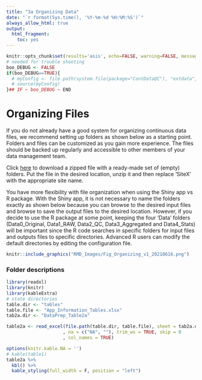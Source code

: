 ```yaml
---
title: "3a Organizing Data"
date: "`r format(Sys.time(), '%Y-%m-%d %H:%M:%S')`"
always_allow_html: true
output:
  html_fragment:
    toc: yes
---
```


```r
knitr::opts_chunk$set(results='asis', echo=FALSE, warning=FALSE, message = FALSE)
# needed for trouble shooting
boo_DEBUG <- FALSE
if(boo_DEBUG==TRUE){
  # myConfig <- file.path(system.file(package="ContDataQC"), "extdata", "config.ORIG.R")
  # source(myConfig)
}## IF ~ boo_DEBUG ~ END
```

# Organizing Files

If you do not already have a good system for organizing continuous data files, 
we recommend setting up folders as shown below as a starting point. Folders and 
files can be customized as you gain more experience. The files should be backed
up regularly and accessible to other members of your data management team.

Click [here](FolderSetUp_20220825.zip) to download a zipped file with a 
ready-made set of (empty) folders.  Put the file in the desired location, unzip 
it and then replace ‘SiteX’ with the appropriate site name.

You have more flexibility with file organization when using the Shiny app vs R 
package. With the Shiny app, it is not necessary to name the folders exactly as 
shown below because you can browse to the desired input files and browse to save
the output files to the desired location. However, if you decide to use the R 
package at some point, keeping the four ‘Data’ folders (Data0_Original, 
Data1_RAW, Data2_QC, Data3_Aggregated and Data4_Stats) will be important since 
the R code searches in specific folders for input files and outputs files to 
specific directories. Advanced R users can modify the default directories by 
editing the configuration file. 

```r
knitr::include_graphics("RMD_Images/Fig_Organizing_v1_20210616.png")
```

### Folder descriptions
```r
library(readxl)
library(knitr)
library(kableExtra)
# state directories
table.dir <- "tables"
table.file <- "App_Information_Tables.xlsx"
tab2a.dir <- "DataPrep_Table2a"

table2a <- read_excel(file.path(table.dir, table.file), sheet = tab2a.dir
                     , na = c("NA", ""), trim_ws = TRUE, skip = 0
                     , col_names = TRUE)  

options(knitr.kable.NA = '')
# kable(table1)
table2a %>% 
  kbl() %>% 
  kable_styling(full_width = F, position = "left")
```
